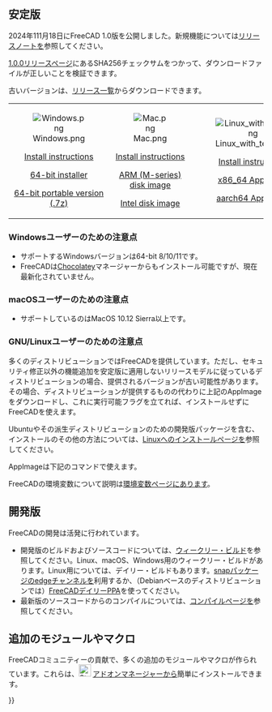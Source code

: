<languages/>
{{TOCright}}

<span id="Current_stable_version"></span>
== 安定版 ==

2024年111月18日にFreeCAD 1.0版を公開しました。新規機能については[[Release_notes_1.0|リリースノート]]を参照してください。

[https://github.com/FreeCAD/FreeCAD/releases/tag/1.0.0 1.0.0リリースページ]にあるSHA256チェックサムをつかって、ダウンロードファイルが正しいことを検証できます。

古いバージョンは、[https://github.com/FreeCAD/FreeCAD/releases リリース一覧]からダウンロードできます。
<!--Do not remove this tag. It would add even more places where version info has to be kept up to date-->
{| cellpadding="20" style="font-size:120%"

| align=center | [[Image:Windows.png]]

[[Installing_on_Windows|Install instructions]]

[https://github.com/FreeCAD/FreeCAD/releases/download/1.0.0/FreeCAD_1.0.0-conda-Windows-x86_64-installer-1.exe 64-bit installer]

[https://github.com/FreeCAD/FreeCAD/releases/download/1.0.0/FreeCAD_1.0.0-conda-Windows-x86_64-py311.7z 64-bit portable version (.7z)]

| align=center | [[Image:Mac.png]]

[[Installing_on_Mac|Install instructions]]

[https://github.com/FreeCAD/FreeCAD/releases/download/1.0.0/FreeCAD_1.0.0-conda-macOS-arm64-py311.dmg ARM (M-series) disk image]

[https://github.com/FreeCAD/FreeCAD/releases/download/1.0.0/FreeCAD_1.0.0-conda-macOS-x86_64-py311.dmg Intel disk image]

| align=center | [[Image:Linux_with_text.png]]

[[Installing_on_Linux|Install instructions]]

[https://github.com/FreeCAD/FreeCAD/releases/download/1.0.0/FreeCAD_1.0.0-conda-Linux-x86_64-py311.AppImage x86_64 AppImage]

[https://github.com/FreeCAD/FreeCAD/releases/download/1.0.0/FreeCAD_1.0.0-conda-Linux-aarch64-py311.AppImage aarch64 AppImage]

|}

<span id="Notes_for_Windows_users"></span>
=== Windowsユーザーのための注意点 ===

* サポートするWindowsバージョンは64-bit 8/10/11です。
* FreeCADは[https://chocolatey.org/packages/freecad Chocolatey]マネージャーからもインストール可能ですが、現在最新化されていません。

<span id="Notes_for_macOS_users"></span>
=== macOSユーザーのための注意点 ===

* サポートしているのはMacOS 10.12 Sierra以上です。

<span id="Notes_for_GNU/Linux_users"></span>
=== GNU/Linuxユーザーのための注意点 ===

多くのディストリビューションではFreeCADを提供しています。ただし、セキュリティ修正以外の機能追加を安定版に適用しないリリースモデルに従っているディストリビューションの場合、提供されるバージョンが古い可能性があります。その場合、ディストリビューションが提供するものの代わりに上記のAppImageをダウンロードし、これに実行可能フラグを立てれば、インストールせずにFreeCADを使えます。

Ubuntuやその派生ディストリビューションのための開発版パッケージを含む、インストールのその他の方法については、[[Installing_on_Linux/ja|Linuxへのインストール]]ページを参照してください。

AppImageは下記のコマンドで使えます。

{{Code|lang=text|code=
cd path/to/directory_containing_AppImage/
chmod +x ./name_of_AppImage_file.AppImage
HOME="$PWD/Settings" FREECAD_USER_HOME="$PWD/Settings" ./name_of_AppImage_file.AppImage
}}

FreeCADの環境変数について説明は[[Start_up_and_Configuration/ja#Environment_variables|環境変数]]ページにあります。

<span id="Development_versions"></span>
== 開発版 ==

FreeCADの開発は活発に行われています。
* 開発版のビルドおよびソースコードについては、[https://github.com/FreeCAD/FreeCAD-Bundle/releases/tag/weekly-builds ウィークリー・ビルド]を参照してください。Linux、macOS、Windows用のウィークリー・ビルドがあります。Linux用については、デイリー・ビルドもあります。[[Ubuntu_Snap|snapパッケージ]]のedgeチャンネルを利用するか、（Debianベースのディストリビューションでは）[https://launchpad.net/~freecad-maintainers/+archive/ubuntu/freecad-daily FreeCADデイリーPPA]を使ってください。
* 最新版のソースコードからのコンパイルについては、[[Compiling|コンパイル]]ページを参照してください。

<span id="Additional_modules_and_macros"></span>
== 追加のモジュールやマクロ ==

FreeCADコミュニティーの貢献で、多くの追加のモジュールやマクロが作られています。これらは、[[Image:Std_AddonMgr.svg|24px]] [[Std_AddonMgr/ja|アドオンマネージャー]]から簡単にインストールできます。


{{Userdocnavi{{#translation:}}}}